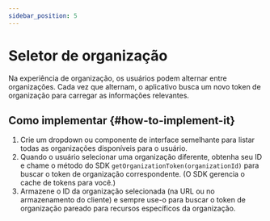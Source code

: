 ```yaml
---
sidebar_position: 5
---
```


# Seletor de organização

Na experiência de organização, os usuários podem alternar entre organizações. Cada vez que alternam, o aplicativo busca um novo token de organização para carregar as informações relevantes.

## Como implementar \{#how-to-implement-it}

1. Crie um dropdown ou componente de interface semelhante para listar todas as organizações disponíveis para o usuário.
2. Quando o usuário selecionar uma organização diferente, obtenha seu ID e chame o método do SDK `getOrganizationToken(organizationId)` para buscar o token de organização correspondente. (O SDK gerencia o cache de tokens para você.)
3. Armazene o ID da organização selecionada (na URL ou no armazenamento do cliente) e sempre use-o para buscar o token de organização pareado para recursos específicos da organização.
